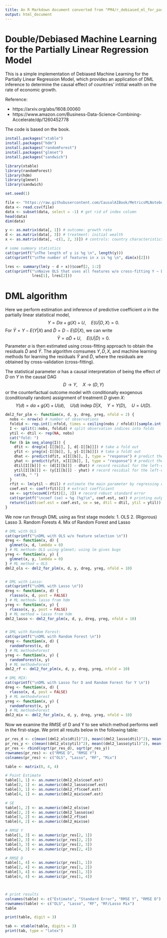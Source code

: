 ```yaml
---
title: An R Markdown document converted from "PM4/r_debiased_ml_for_partially_linear_model_growth.irnb"
output: html_document
---
```


# Double/Debiased Machine Learning for the Partially Linear Regression Model

This is a simple implementation of Debiased Machine Learning for the Partially Linear Regression Model, which provides an application of DML inference to determine the causal effect of countries' intitial wealth on the rate of economic growth.


Reference:

- https://arxiv.org/abs/1608.00060
- https://www.amazon.com/Business-Data-Science-Combining-Accelerate/dp/1260452778

The code is based on the book.

```r
install.packages("xtable")
install.packages("hdm")
install.packages("randomForest")
install.packages("glmnet")
install.packages("sandwich")
```

```r
library(xtable)
library(randomForest)
library(hdm)
library(glmnet)
library(sandwich)

set.seed(1)
```

```r
file <- "https://raw.githubusercontent.com/CausalAIBook/MetricsMLNotebooks/main/data/GrowthData.csv"
data <- read.csv(file)
data <- subset(data, select = -1) # get rid of index column
head(data)
dim(data)
```

```r
y <- as.matrix(data[, 1]) # outcome: growth rate
d <- as.matrix(data[, 3]) # treatment: initial wealth
x <- as.matrix(data[, -c(1, 2, 3)]) # controls: country characteristics

# some summary statistics
cat(sprintf("\nThe length of y is %g \n", length(y)))
cat(sprintf("\nThe number of features in x is %g \n", dim(x)[2]))

lres <- summary(lm(y ~ d + x))$coef[2, 1:2]
cat(sprintf("\nNaive OLS that uses all features w/o cross-fitting Y ~ D+X yields: \ncoef (se) = %g (%g)\n",
            lres[1], lres[2]))
```

# DML algorithm

Here we perform estimation and inference of predictive coefficient $\alpha$ in the partially linear statistical model,
$$
Y = D\alpha + g(X) + U, \quad E (U | D, X) = 0.
$$
For $\tilde Y = Y- E(Y|X)$ and $\tilde D= D- E(D|X)$, we can write
$$
\tilde Y = \alpha \tilde D + U, \quad E (U |\tilde D) =0.
$$
Parameter $\alpha$ is then estimated using cross-fitting approach to obtain the residuals $\tilde D$ and $\tilde Y$.
The algorithm comsumes $Y, D, X$, and machine learning methods for learning the residuals $\tilde Y$ and $\tilde D$, where
the residuals are obtained by cross-validation (cross-fitting).

The statistical parameter $\alpha$ has a causal interpretation of being the effect of $D$ on $Y$ in the causal DAG $$ D\to Y, \quad X\to (D,Y)$$ or the counterfactual outcome model with conditionally exogenous (conditionally random) assignment of treatment $D$ given $X$:
$$
Y(d) = d\alpha + g(X) + U(d),\quad  U(d) \text{ indep } D |X, \quad Y = Y(D), \quad U = U(D).
$$

```r
dml2_for_plm <- function(x, d, y, dreg, yreg, nfold = 2) {
  nobs <- nrow(x) # number of observations
  foldid <- rep.int(1:nfold, times = ceiling(nobs / nfold))[sample.int(nobs)] # define folds indices
  I <- split(1:nobs, foldid) # split observation indices into folds
  ytil <- dtil <- rep(NA, nobs)
  cat("fold: ")
  for (b in seq_along(I)) {
    dfit <- dreg(x[-I[[b]], ], d[-I[[b]]]) # take a fold out
    yfit <- yreg(x[-I[[b]], ], y[-I[[b]]]) # take a foldt out
    dhat <- predict(dfit, x[I[[b]], ], type = "response") # predict the left-out fold
    yhat <- predict(yfit, x[I[[b]], ], type = "response") # predict the left-out fold
    dtil[I[[b]]] <- (d[I[[b]]] - dhat) # record residual for the left-out fold
    ytil[I[[b]]] <- (y[I[[b]]] - yhat) # record residial for the left-out fold
    cat(b, " ")
  }
  rfit <- lm(ytil ~ dtil) # estimate the main parameter by regressing one residual on the other
  coef.est <- coef(rfit)[2] # extract coefficient
  se <- sqrt(vcovHC(rfit)[2, 2]) # record robust standard error
  cat(sprintf("\ncoef (se) = %g (%g)\n", coef.est, se)) # printing output
  return(list(coef.est = coef.est, se = se, dtil = dtil, ytil = ytil)) # save output and residuals
}
```

We now run through DML using as first stage models:
 1. OLS
 2. (Rigorous) Lasso
 3. Random Forests
 4. Mix of Random Forest and Lasso

```r
# DML with OLS
cat(sprintf("\nDML with OLS w/o feature selection \n"))
dreg <- function(x, d) {
  glmnet(x, d, lambda = 0)
} # ML method= OLS using glmnet; using lm gives bugs
yreg <- function(x, y) {
  glmnet(x, y, lambda = 0)
} # ML method = OLS
dml2_ols <- dml2_for_plm(x, d, y, dreg, yreg, nfold = 10)


# DML with Lasso:
cat(sprintf("\nDML with Lasso \n"))
dreg <- function(x, d) {
  rlasso(x, d, post = FALSE)
} # ML method= lasso from hdm
yreg <- function(x, y) {
  rlasso(x, y, post = FALSE)
} # ML method = lasso from hdm
dml2_lasso <- dml2_for_plm(x, d, y, dreg, yreg, nfold = 10)


# DML with Random Forest:
cat(sprintf("\nDML with Random Forest \n"))
dreg <- function(x, d) {
  randomForest(x, d)
} # ML method=Forest
yreg <- function(x, y) {
  randomForest(x, y)
} # ML method=Forest
dml2_rf <- dml2_for_plm(x, d, y, dreg, yreg, nfold = 10)

# DML MIX:
cat(sprintf("\nDML with Lasso for D and Random Forest for Y \n"))
dreg <- function(x, d) {
  rlasso(x, d, post = FALSE)
} # ML method=Forest
yreg <- function(x, y) {
  randomForest(x, y)
} # ML method=Forest
dml2_mix <- dml2_for_plm(x, d, y, dreg, yreg, nfold = 10)
```

Now we examine the RMSE of D and Y to see which method performs well in the first-stage. We print all results below in the following table:

```r
pr_res_d <- c(mean((dml2_ols$dtil)^2), mean((dml2_lasso$dtil)^2), mean((dml2_rf$dtil)^2), mean((dml2_mix$dtil)^2))
pr_res_y <- c(mean((dml2_ols$ytil)^2), mean((dml2_lasso$ytil)^2), mean((dml2_rf$ytil)^2), mean((dml2_mix$ytil)^2))
pr_res <- rbind(sqrt(pr_res_d), sqrt(pr_res_y))
rownames(pr_res) <- c("RMSE D", "RMSE Y")
colnames(pr_res) <- c("OLS", "Lasso", "RF", "Mix")
```

```r
table <- matrix(0, 4, 4)

# Point Estimate
table[1, 1] <- as.numeric(dml2_ols$coef.est)
table[2, 1] <- as.numeric(dml2_lasso$coef.est)
table[3, 1] <- as.numeric(dml2_rf$coef.est)
table[4, 1] <- as.numeric(dml2_mix$coef.est)

# SE
table[1, 2] <- as.numeric(dml2_ols$se)
table[2, 2] <- as.numeric(dml2_lasso$se)
table[3, 2] <- as.numeric(dml2_rf$se)
table[4, 2] <- as.numeric(dml2_mix$se)

# RMSE Y
table[1, 3] <- as.numeric(pr_res[2, 1])
table[2, 3] <- as.numeric(pr_res[2, 2])
table[3, 3] <- as.numeric(pr_res[2, 3])
table[4, 3] <- as.numeric(pr_res[2, 4])

# RMSE D
table[1, 4] <- as.numeric(pr_res[1, 1])
table[2, 4] <- as.numeric(pr_res[1, 2])
table[3, 4] <- as.numeric(pr_res[1, 3])
table[4, 4] <- as.numeric(pr_res[1, 4])



# print results
colnames(table) <- c("Estimate", "Standard Error", "RMSE Y", "RMSE D")
rownames(table) <- c("OLS", "Lasso", "RF", "RF/Lasso Mix")
table
```

```r
print(table, digit = 3)
```

```r
tab <- xtable(table, digits = 3)
print(tab, type = "latex")
```

